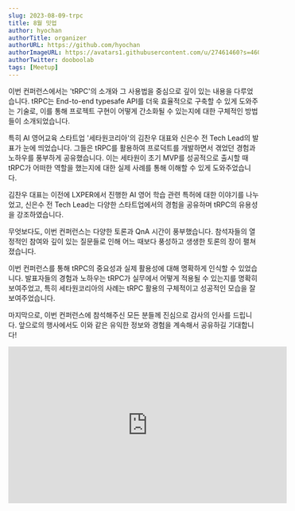 ```yaml
---
slug: 2023-08-09-trpc
title: 8월 밋업
author: hyochan
authorTitle: organizer
authorURL: https://github.com/hyochan
authorImageURL: https://avatars1.githubusercontent.com/u/27461460?s=460&u=b5860875e26d33fd70fd210f4ea74f81cdf9d99b&v=4
authorTwitter: dooboolab
tags: [Meetup]
---
```



이번 컨퍼런스에서는 'tRPC'의 소개와 그 사용법을 중심으로 깊이 있는 내용을 다루었습니다. tRPC는 End-to-end typesafe API를 더욱 효율적으로 구축할 수 있게 도와주는 기술로, 이를 통해 프로젝트 구현이 어떻게 간소화될 수 있는지에 대한 구체적인 방법들이 소개되었습니다.

특히 AI 영어교육 스타트업 '세타원코리아'의 김찬우 대표와 신은수 전 Tech Lead의 발표가 눈에 띄었습니다. 그들은 tRPC를 활용하여 프로덕트를 개발하면서 겪었던 경험과 노하우를 풍부하게 공유했습니다. 이는 세타원이 초기 MVP를 성공적으로 출시할 때 tRPC가 어떠한 역할을 했는지에 대한 실제 사례를 통해 이해할 수 있게 도와주었습니다.

김찬우 대표는 이전에 LXPER에서 진행한 AI 영어 학습 관련 특허에 대한 이야기를 나누었고, 신은수 전 Tech Lead는 다양한 스타트업에서의 경험을 공유하며 tRPC의 유용성을 강조하였습니다.

무엇보다도, 이번 컨퍼런스는 다양한 토론과 QnA 시간이 풍부했습니다. 참석자들의 열정적인 참여와 깊이 있는 질문들로 인해 어느 때보다 풍성하고 생생한 토론의 장이 펼쳐졌습니다.

이번 컨퍼런스를 통해 tRPC의 중요성과 실제 활용성에 대해 명확하게 인식할 수 있었습니다. 발표자들의 경험과 노하우는 tRPC가 실무에서 어떻게 적용될 수 있는지를 명확히 보여주었고, 특히 세타원코리아의 사례는 tRPC 활용의 구체적이고 성공적인 모습을 잘 보여주었습니다.

마지막으로, 이번 컨퍼런스에 참석해주신 모든 분들께 진심으로 감사의 인사를 드립니다. 앞으로의 행사에서도 이와 같은 유익한 정보와 경험을 계속해서 공유하길 기대합니다!

<div class="video-container">
<iframe width="560" height="315" src="https://www.youtube.com/embed/UICl2R81x78" title="trpc 컨퍼런스" frameborder="0" allow="accelerometer; autoplay; clipboard-write; encrypted-media; gyroscope; picture-in-picture; web-share" allowfullscreen></iframe>
</div>

<AdFitMobileBanner
  unit="DAN-YpQyMBCxi1vg3gJM"
  className="adfit-middle-mobile-2023-08-21"
/>
